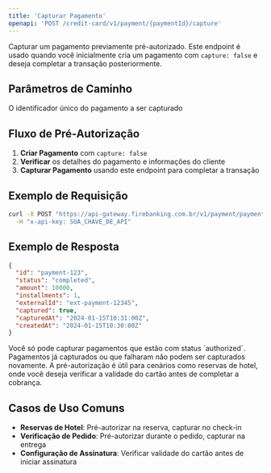 ```yaml
---
title: 'Capturar Pagamento'
openapi: 'POST /credit-card/v1/payment/{paymentId}/capture'
---
```


Capturar um pagamento previamente pré-autorizado. Este endpoint é usado quando você inicialmente cria um pagamento com `capture: false` e deseja completar a transação posteriormente.

## Parâmetros de Caminho

<ParamField path="paymentId" type="string" required>
  O identificador único do pagamento a ser capturado
</ParamField>

## Fluxo de Pré-Autorização

1. **Criar Pagamento** com `capture: false`
2. **Verificar** os detalhes do pagamento e informações do cliente
3. **Capturar Pagamento** usando este endpoint para completar a transação

## Exemplo de Requisição

```bash cURL
curl -X POST "https://api-gateway.firebanking.com.br/v1/payment/payment-123/capture" \
  -H "x-api-key: SUA_CHAVE_DE_API"
```

## Exemplo de Resposta

```json Resposta
{
  "id": "payment-123",
  "status": "completed",
  "amount": 10000,
  "installments": 1,
  "externalId": "ext-payment-12345",
  "captured": true,
  "capturedAt": "2024-01-15T10:31:00Z",
  "createdAt": "2024-01-15T10:30:00Z"
}
```

<Warning>
  Você só pode capturar pagamentos que estão com status `authorized`. Pagamentos já capturados ou que falharam não podem ser capturados novamente.
</Warning>

<Info>
  A pré-autorização é útil para cenários como reservas de hotel, onde você deseja verificar a validade do cartão antes de completar a cobrança.
</Info>

## Casos de Uso Comuns

- **Reservas de Hotel**: Pré-autorizar na reserva, capturar no check-in
- **Verificação de Pedido**: Pré-autorizar durante o pedido, capturar na entrega
- **Configuração de Assinatura**: Verificar validade do cartão antes de iniciar assinatura